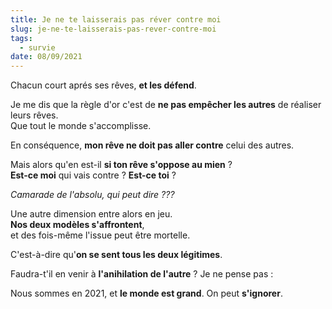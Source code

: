 ```yaml
---
title: Je ne te laisserais pas réver contre moi
slug: je-ne-te-laisserais-pas-rever-contre-moi
tags:
  - survie
date: 08/09/2021
---
```


Chacun court aprés ses rêves, **et les défend**.

Je me dis que la règle d'or c'est de **ne pas empêcher les autres** de réaliser leurs rêves.<br>
Que tout le monde s'accomplisse.

En conséquence, **mon rêve ne doit pas aller contre** celui des autres.

Mais alors qu'en est-il **si ton rêve s'oppose au mien** ?<br>
**Est-ce moi** qui vais contre ? **Est-ce toi** ?

_Camarade de l'absolu, qui peut dire ???_

Une autre dimension entre alors en jeu.<br>
**Nos deux modèles s'affrontent**,<br>
et des fois-même l'issue peut être mortelle.

C'est-à-dire qu'**on se sent tous les deux légitimes**.

Faudra-t'il en venir à **l'anihilation de l'autre** ?
Je ne pense pas :

Nous sommes en 2021,
et **le monde est grand**.
On peut **s'ignorer**.
